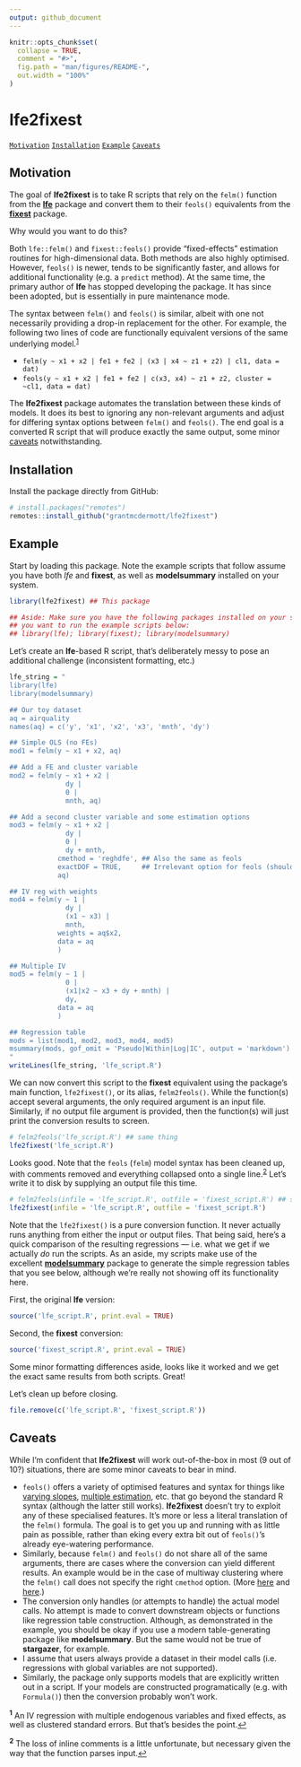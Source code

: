 ```yaml
---
output: github_document
---
```


<!-- README.md is generated from README.Rmd. Please edit that file -->

```r
knitr::opts_chunk$set(
  collapse = TRUE,
  comment = "#>",
  fig.path = "man/figures/README-",
  out.width = "100%"
)
```

# lfe2fixest

<!-- badges: start -->
<!-- badges: end -->

[`Motivation`](#motivation) [`Installation`](#installation) [`Example`](#example) [`Caveats`](#caveats)

## Motivation

The goal of **lfe2fixest** is to take R scripts that rely on the `felm()` function 
from the [**lfe**](https://github.com/sgaure/lfe) package and convert 
them to their `feols()` equivalents from the 
[**fixest**](https://lrberge.github.io/fixest) package.

Why would you want to do this?

Both `lfe::felm()` and `fixest::feols()` provide "fixed-effects" estimation 
routines for high-dimensional data. Both methods are also highly optimised. 
However, `feols()` is newer, tends to be significantly faster, and allows for 
additional functionality (e.g. a `predict` method). At the same time, the 
primary author of **lfe** has stopped developing the package. It has since been adopted, but is essentially in pure maintenance mode.

The syntax between `felm()` and `feols()` is similar, albeit with one not
necessarily providing a drop-in replacement for the other. For example, the 
following two lines of code are functionally equivalent versions of the same
underlying model.<sup id="a1">[1](#f1)</sup>

- `felm(y ~ x1 + x2 | fe1 + fe2 | (x3 | x4 ~ z1 + z2) | cl1, data = dat)`
- `feols(y ~ x1 + x2 | fe1 + fe2 | c(x3, x4) ~ z1 + z2, cluster = ~cl1, data = dat)`

The **lfe2fixest** package automates the translation between these kinds of
models. It does its best to ignoring any non-relevant arguments and adjust for
differing syntax options between `felm()` and `feols()`. The end goal is a 
converted R script that will produce exactly the same output, some minor
[caveats](#caveats) notwithstanding.

## Installation

Install the package directly from GitHub:

``` r
# install.packages("remotes")
remotes::install_github("grantmcdermott/lfe2fixest")
```
## Example

Start by loading this package. Note the example scripts that follow assume you 
have both *lfe* and **fixest**, as well as **modelsummary** installed on your system.

```r
library(lfe2fixest) ## This package

## Aside: Make sure you have the following packages installed on your system if
## you want to run the example scripts below:
## library(lfe); library(fixest); library(modelsummary)
```


Let's create an **lfe**-based R script, that's deliberately messy to pose an
additional challenge (inconsistent formatting, etc.)

```r
lfe_string = "
library(lfe)
library(modelsummary)

## Our toy dataset
aq = airquality
names(aq) = c('y', 'x1', 'x2', 'x3', 'mnth', 'dy')

## Simple OLS (no FEs)
mod1 = felm(y ~ x1 + x2, aq)

## Add a FE and cluster variable
mod2 = felm(y ~ x1 + x2 |
              dy |
              0 |
              mnth, aq)

## Add a second cluster variable and some estimation options
mod3 = felm(y ~ x1 + x2 |
              dy |
              0 |
              dy + mnth,
            cmethod = 'reghdfe', ## Also the same as feols
            exactDOF = TRUE,     ## Irrelevant option for feols (should be ignored)
            aq)

## IV reg with weights
mod4 = felm(y ~ 1 |
              dy |
              (x1 ~ x3) |
              mnth,
            weights = aq$x2,
            data = aq
            )

## Multiple IV
mod5 = felm(y ~ 1 |
              0 |
              (x1|x2 ~ x3 + dy + mnth) |
              dy,
            data = aq
            )

## Regression table
mods = list(mod1, mod2, mod3, mod4, mod5)
msummary(mods, gof_omit = 'Pseudo|Within|Log|IC', output = 'markdown')
"
writeLines(lfe_string, 'lfe_script.R')
```

We can now convert this script to the **fixest** equivalent using the package's
main function, `lfe2fixest()`, or its alias, `felm2feols()`. 
While the function(s) accept several arguments, the only required argument is an
input file. Similarly, if no output file argument is provided, then the 
function(s) will just print the conversion results to screen.

```r
# felm2feols('lfe_script.R') ## same thing
lfe2fixest('lfe_script.R')
```

Looks good. Note that the `feols` (`felm`) model syntax has been cleaned up, 
with comments removed and everything collapsed onto a single line.<sup id="a2">[2](#f2)</sup> 
Let's write it to disk by supplying an output file this time.

```r
# felm2feols(infile = 'lfe_script.R', outfile = 'fixest_script.R') ## same thing
lfe2fixest(infile = 'lfe_script.R', outfile = 'fixest_script.R')
```

Note that the `lfe2fixest()` is a pure conversion function. It never actually
runs anything from either the input or output files. That being said, here's a 
quick comparison of the resulting regressions &mdash; i.e. what we get if we 
actually *do* run the scripts. As an aside, my scripts make use of the excellent 
[**modelsummary**](https://vincentarelbundock.github.io/modelsummary/index.html) 
package to generate the simple regression tables that you see below, although 
we're really not showing off its functionality here.

First, the original **lfe** version:

```r
source('lfe_script.R', print.eval = TRUE)
```

Second, the **fixest** conversion:

```r
source('fixest_script.R', print.eval = TRUE)
```

Some minor formatting differences aside, looks like it worked and we get the
exact same results from both scripts. Great!

Let's clean up before closing.

```r
file.remove(c('lfe_script.R', 'fixest_script.R'))
```

## Caveats

While I'm confident that **lfe2fixest** will work out-of-the-box in most (9 out 
of 10?) situations, there are some minor caveats to bear in mind.

- `feols()` offers a variety of optimised features and syntax for things like 
[varying slopes](https://cran.r-project.org/web/packages/fixest/vignettes/fixest_walkthrough.html#31_Varying_slopes), 
[multiple estimation](https://cran.r-project.org/web/packages/fixest/vignettes/multiple_estimations.html), 
etc. that go beyond the standard R syntax (although the latter still works). 
**lfe2fixest** doesn't try to exploit any of these specialised features. It's 
more or less a literal translation of the `felm()` formula. The goal is to get 
you up and running with as little pain as possible, rather than eking every 
extra bit out of `feols()`'s already eye-watering performance.
- Similarly, because `felm()` and `feols()` do not share all of the same 
arguments, there are cases where the conversion can yield different results. An
example would be in the case of multiway clustering where the `felm()` call does
not specify the right `cmethod` option. (More
[here](https://github.com/sgaure/lfe/pull/26) and
[here](https://cran.r-project.org/web/packages/fixest/vignettes/standard_errors.html).)
- The conversion only handles (or attempts to handle) the actual model calls. No 
attempt is made to convert downstream objects or functions like regression table 
construction. Although, as demonstrated in the example, you should be okay if 
you use a modern table-generating package like **modelsummary**. But the same 
would not be true of **stargazer**, for example.
- I assume that users always provide a dataset in their model calls (i.e. 
regressions with global variables are not supported). 
- Similarly, the package only supports models that are explicitly written out in 
a script. If your models are constructed programatically (e.g. with `Formula()`) 
then the conversion probably won't work.

<sup><b id="f1">1</b></sup> An IV regression with multiple endogenous variables
and fixed effects, as well as clustered standard errors. But that's besides the
point.[↩](#a1)

<sup><b id="f2">2</b></sup> The loss of inline comments is a little unfortunate, 
but necessary given the way that the function parses input.[↩](#a2)
